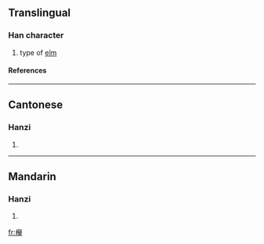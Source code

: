 {{see|欅}}<!-- seem to be variants of same char, [[zelkova]], which is related to [[elm]] -->
{{see|榉}}

==Translingual==
===Han character===
{{Han char|rn=75|rad=木|as=17|sn=21|four=4795<sub>2</sub>|canj=木竹金手 (DHCQ)}}
# type of [[elm]]
====References====
{{Han ref|kx=0562.101|hdz=21317.030|uh=6AF8|ud=27384|bh=F5D1|bd=62929}}

----
==Cantonese==
===Hanzi===
{{yue-hanzi|jyut=|y=geui2}}
# {{defn|Cantonese}}

----
==Mandarin==
===Hanzi===
{{cmn-hanzi|sim=榉|pin=[[jǔ]] ([[ju3]])|wg=chü<sup>3</sup>}}
# {{defn|Mandarin}}

[[fr:櫸]]